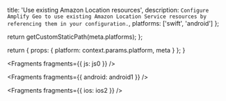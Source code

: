 
  title: 'Use existing Amazon Location resources',
  description: `Configure Amplify Geo to use existing Amazon Location Service resources by referencing them in your configuration.`,
  platforms: ['swift', 'android']
};

  return getCustomStaticPath(meta.platforms);
};

  return {
    props: {
      platform: context.params.platform,
      meta
    }
  };
}


<Fragments fragments={{ js: js0 }} />


<Fragments fragments={{ android: android1 }} />


<Fragments fragments={{ ios: ios2 }} />
